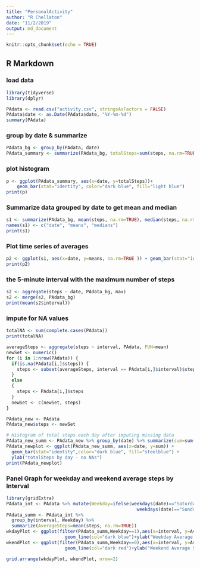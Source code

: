 ```yaml
---
title: "PersonalActivity"
author: "R Chellaton"
date: "11/2/2019"
output: md_document
---
```


```r
knitr::opts_chunk$set(echo = TRUE)
```

## R Markdown
### load data
```r
library(tidyverse)
library(dplyr)
```
```r
PAdata <- read.csv("activity.csv", stringsAsFactors = FALSE)
PAdata$date <- as.Date(PAdata$date, "%Y-%m-%d")
summary(PAdata)
```

### group by date & summarize
```r
PAdata_bg <- group_by(PAdata, date)
PAdata_summary <- summarize(PAdata_bg, totalSteps=sum(steps, na.rm=TRUE))
```

### plot histogram
```r
p <- ggplot(PAdata_summary, aes(x=date, y=totalSteps))+
    geom_bar(stat="identity", color="dark blue", fill="light blue")
print(p)
```

### Summarize data grouped by date to get mean and median
```r
s1 <- summarize(PAdata_bg, mean(steps, na.rm=TRUE), median(steps, na.rm=TRUE))
names(s1) <- c("date", "means", "medians")
print(s1)
```
### Plot time series of averages
```r
p2 <- ggplot(s1, aes(x=date, y=means, na.rm=TRUE )) + geom_bar(stat="identity", color="dark blue", fill="steelblue4")
print(p2)
```

### the 5-minute interval with the maximum number of steps
```r
s2 <- aggregate(steps ~ date, PAdata_bg, max)
s2 <- merge(s2, PAdata_bg)
print(mean(s2$interval))
```

### impute for NA values
``` r
totalNA <- sum(complete.cases(PAdata))
print(totalNA)
```

``` r
averageSteps <- aggregate(steps ~ interval, PAdata, FUN=mean)
newSet <- numeric()
for (i in 1:nrow(PAdata)) {
  if(is.na(PAdata[i,]$steps)) {
    steps <- subset(averageSteps, interval == PAdata[i,]$interval)$steps
  }
  else
  {
    steps <- PAdata[i,]$steps
  }
  newSet <- c(newSet, steps)
}
```

``` r
PAdata_new <- PAdata
PAdata_new$steps <- newSet
```

```r
# Histogram of total steps each day after imputing missing data
PAdata_new_summ <- PAdata_new %>% group_by(date) %>% summarize(sum=sum(steps))
PAdata_newplot <- ggplot(PAdata_new_summ, aes(x=date, y=sum)) + 
  geom_bar(stat="identity",color="dark blue", fill="steelblue") + 
  ylab("totalSteps by day - no NAs")
print(PAdata_newplot)
```

### Panel Graph for weekday and weekend average steps by Interval
```r
library(gridExtra)
PAdata_int <- PAdata %>% mutate(Weekday=ifelse(weekdays(date)=="Saturday" |
                                                 weekdays(date)=="Sunday",0,1))
PAdata_summ <- PAdata_int %>% 
  group_by(interval, Weekday) %>% 
  summarize(AverageSteps=mean(steps, na.rm=TRUE))
wkdayPlot <- ggplot(filter(PAdata_summ,Weekday==1),aes(x=interval, y=AverageSteps))+
                      geom_line(col="dark blue")+ylab("Weekday Average Steps")
wkendPlot <- ggplot(filter(PAdata_summ,Weekday==0),aes(x=interval, y=AverageSteps))+
                      geom_line(col="dark red")+ylab("Weekend Average Steps")
```

``` r
grid.arrange(wkdayPlot, wkendPlot, nrow=2)
```

